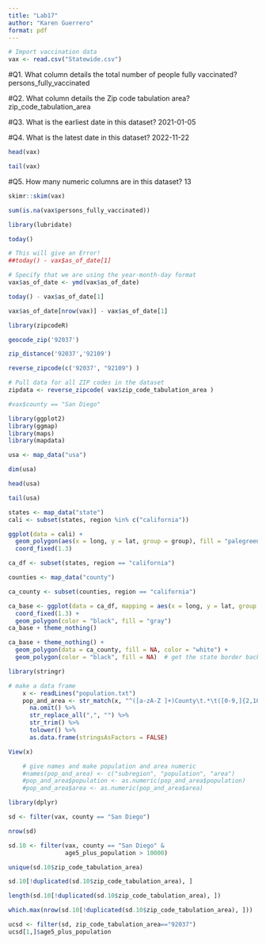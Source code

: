 ```yaml
---
title: "Lab17"
author: "Karen Guerrero"
format: pdf
---
```

```r
# Import vaccination data
vax <- read.csv("Statewide.csv")
```

#Q1. What column details the total number of people fully vaccinated?
persons_fully_vaccinated

#Q2. What column details the Zip code tabulation area? 
zip_code_tabulation_area

#Q3. What is the earliest date in this dataset?
2021-01-05

#Q4. What is the latest date in this dataset? 
2022-11-22


```r
head(vax)
```
```r
tail(vax)
```

#Q5. How many numeric columns are in this dataset?
13

```r
skimr::skim(vax)
```


```r
sum(is.na(vax$persons_fully_vaccinated))
```


```r
library(lubridate)
```

```r
today()
```

```r
# This will give an Error!
##today() - vax$as_of_date[1]
```

```r
# Specify that we are using the year-month-day format
vax$as_of_date <- ymd(vax$as_of_date)
```

```r
today() - vax$as_of_date[1]
```

```r
vax$as_of_date[nrow(vax)] - vax$as_of_date[1]
```

```r
library(zipcodeR)
```

```r
geocode_zip('92037')
```

```r
zip_distance('92037','92109')
```

```r
reverse_zipcode(c('92037', "92109") )
```

```r
# Pull data for all ZIP codes in the dataset
zipdata <- reverse_zipcode( vax$zip_code_tabulation_area )
```


```r
#vax$county == "San Diego"
```

```r
library(ggplot2)
library(ggmap)
library(maps)
library(mapdata)
```

```r
usa <- map_data("usa")
```

```r
dim(usa)
```

```r
head(usa)
```
```r
tail(usa)
```

```r
states <- map_data("state")
cali <- subset(states, region %in% c("california"))
```

```r
ggplot(data = cali) + 
  geom_polygon(aes(x = long, y = lat, group = group), fill = "palegreen", color = "black") + 
  coord_fixed(1.3)
```

```r
ca_df <- subset(states, region == "california")
```

```r
counties <- map_data("county")
```

```r
ca_county <- subset(counties, region == "california")
```

```r
ca_base <- ggplot(data = ca_df, mapping = aes(x = long, y = lat, group = group)) + 
  coord_fixed(1.3) + 
  geom_polygon(color = "black", fill = "gray")
ca_base + theme_nothing()
```

```r
ca_base + theme_nothing() + 
  geom_polygon(data = ca_county, fill = NA, color = "white") +
  geom_polygon(color = "black", fill = NA)  # get the state border back on top
```


```r
library(stringr)
```

```r
# make a data frame
    x <- readLines("population.txt")
    pop_and_area <- str_match(x, "^([a-zA-Z ]+)County\t.*\t([0-9,]{2,10})\t([0-9,]{2,10}) sq mi$")[, -1] %>%
      na.omit() %>%
      str_replace_all(",", "") %>% 
      str_trim() %>%
      tolower() %>%
      as.data.frame(stringsAsFactors = FALSE)
```

```r
View(x)
```


```r
    # give names and make population and area numeric
    #names(pop_and_area) <- c("subregion", "population", "area")
    #pop_and_area$population <- as.numeric(pop_and_area$population)
    #pop_and_area$area <- as.numeric(pop_and_area$area)
```










```r
library(dplyr)
```

```r
sd <- filter(vax, county == "San Diego")
```

```r
nrow(sd)
```

```r
sd.10 <- filter(vax, county == "San Diego" &
                age5_plus_population > 10000)
```

```r
unique(sd.10$zip_code_tabulation_area)
```

```r
sd.10[!duplicated(sd.10$zip_code_tabulation_area), ]
```

```r
length(sd.10[!duplicated(sd.10$zip_code_tabulation_area), ])
```

```r
which.max(nrow(sd.10[!duplicated(sd.10$zip_code_tabulation_area), ]))
```

```r
ucsd <- filter(sd, zip_code_tabulation_area=="92037")
ucsd[1,]$age5_plus_population
```
